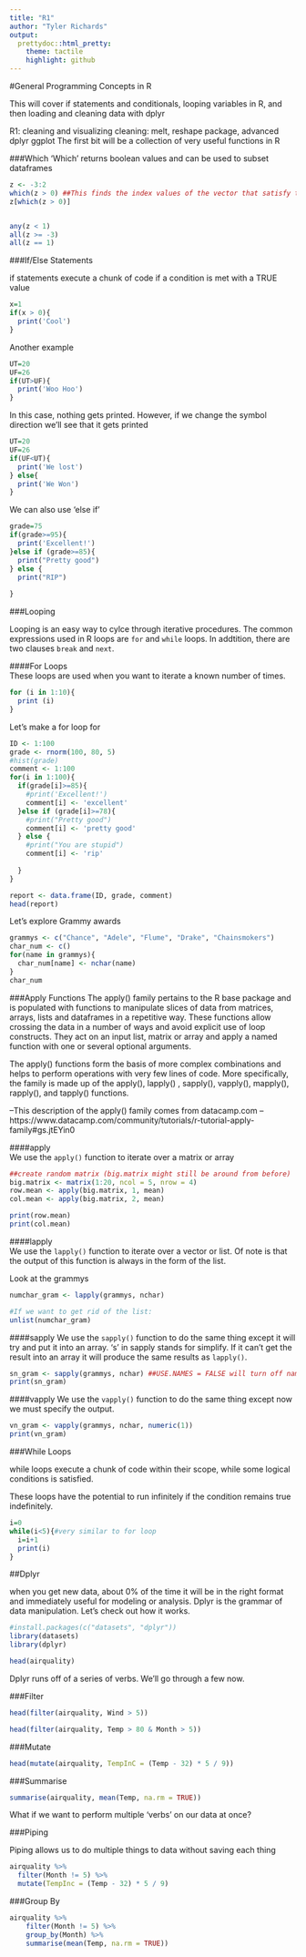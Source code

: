 ```yaml
---
title: "R1"
author: "Tyler Richards"
output:
  prettydoc::html_pretty:
    theme: tactile
    highlight: github
---
```


#General Programming Concepts in R 

This will cover if statements and conditionals, looping variables in R, and then loading and cleaning data with dplyr

R1: cleaning and visualizing 
cleaning:
  melt, reshape package,
  advanced dplyr
  ggplot
The first bit will be a collection of very useful functions in R

###Which
'Which' returns boolean values and can be used to subset dataframes
```r

z <- -3:2
which(z > 0) ##This finds the index values of the vector that satisfy the condition
z[which(z > 0)]


any(z < 1)
all(z >= -3)
all(z == 1)

```

###If/Else Statements

if statements execute a chunk of code if a condition is met with a TRUE value

```r

x=1
if(x > 0){
  print('Cool')
}

```

Another example

```r
UT=20
UF=26
if(UT>UF){
  print('Woo Hoo')
}
```
In this case, nothing gets printed. However, if we change the symbol direction we'll see that it gets printed

```r
UT=20
UF=26
if(UF<UT){
  print('We lost')
} else{
  print('We Won')
}
```

We can also use 'else if'

```r
grade=75
if(grade>=95){
  print('Excellent!')
}else if (grade>=85){
  print("Pretty good")
} else {
  print("RIP")
  
}
```


###Looping

Looping is an easy way to cylce through iterative procedures. The common expressions used in R loops are `for` and `while` loops. In addtition, there are two clauses `break` and `next`.   

####For Loops  
These loops are used when you want to iterate a known number of times.   

```r
for (i in 1:10){
  print (i)
}
```

Let's make a for loop for 
```r
ID <- 1:100
grade <- rnorm(100, 80, 5)
#hist(grade)
comment <- 1:100
for(i in 1:100){
  if(grade[i]>=85){
    #print('Excellent!')
    comment[i] <- 'excellent'
  }else if (grade[i]>=78){
    #print("Pretty good")
    comment[i] <- 'pretty good'
  } else {
    #print("You are stupid")
    comment[i] <- 'rip'
    
  }
}

report <- data.frame(ID, grade, comment)
head(report)
```

Let's explore Grammy awards

```r
grammys <- c("Chance", "Adele", "Flume", "Drake", "Chainsmokers")
char_num <- c()
for(name in grammys){
  char_num[name] <- nchar(name)
}
char_num

```
  
  
###Apply Functions
The apply() family pertains to the R base package and is populated with functions to manipulate slices of data from matrices, arrays, lists and dataframes in a repetitive way. These functions allow crossing the data in a number of ways and avoid explicit use of loop constructs. They act on an input list, matrix or array and apply a named function with one or several optional arguments.

The apply() functions form the basis of more complex combinations and helps to perform operations with very few lines of code. More specifically, the family is made up of the apply(), lapply() , sapply(), vapply(), mapply(), rapply(), and tapply() functions.

--This description of the apply() family comes from datacamp.com
--https://www.datacamp.com/community/tutorials/r-tutorial-apply-family#gs.jtEYin0

####apply  
We use the ``apply()`` function to iterate over a matrix or array
```r
##create random matrix (big.matrix might still be around from before)
big.matrix <- matrix(1:20, ncol = 5, nrow = 4)
row.mean <- apply(big.matrix, 1, mean)
col.mean <- apply(big.matrix, 2, mean)

print(row.mean)
print(col.mean)
```

####lapply  
We use the ``lapply()`` function to iterate over a vector or list. Of note is that the output of this function is always in the form of the list.   

Look at the grammys
```r
numchar_gram <- lapply(grammys, nchar)

#If we want to get rid of the list:
unlist(numchar_gram)
```

####sapply
We use the ``sapply()`` function to do the same thing except it will try and put it into an array. 's' in sapply stands for simplify. If it can't get the result into an array it will produce the same results as ``lapply()``.  

```r
sn_gram <- sapply(grammys, nchar) ##USE.NAMES = FALSE will turn off names
print(sn_gram)
```

####vapply
We use the ``vapply()`` function to do the same thing except now we must specify the output. 

```r
vn_gram <- vapply(grammys, nchar, numeric(1))
print(vn_gram)

```  




###While Loops

while loops execute a chunk of code within their scope, while some logical conditions is satisfied.

These loops have the potential to run infinitely if the condition remains true indefinitely. 

```r
i=0
while(i<5){#very similar to for loop
  i=i+1
  print(i)
}
```


##Dplyr 

when you get new data, about 0% of the time it will be in the right format and immediately useful for modeling or analysis.
Dplyr is the grammar of data manipulation. Let's check out how it works. 


```r
#install.packages(c("datasets", "dplyr"))
library(datasets)
library(dplyr)
```

```r
head(airquality)
```
Dplyr runs off of a series of verbs. We'll go through a few now. 

###Filter
```r
head(filter(airquality, Wind > 5))
```

```r
head(filter(airquality, Temp > 80 & Month > 5))
```

###Mutate

```r
head(mutate(airquality, TempInC = (Temp - 32) * 5 / 9))
```

###Summarise

```r
summarise(airquality, mean(Temp, na.rm = TRUE))
```

What if we want to perform multiple 'verbs' on our data at once? 

###Piping

Piping allows us to do multiple things to data without saving each thing

```r
airquality %>% 
  filter(Month != 5) %>% 
  mutate(TempInc = (Temp - 32) * 5 / 9)
```

###Group By
```r
airquality %>% 
    filter(Month != 5) %>% 
    group_by(Month) %>% 
    summarise(mean(Temp, na.rm = TRUE))
```
